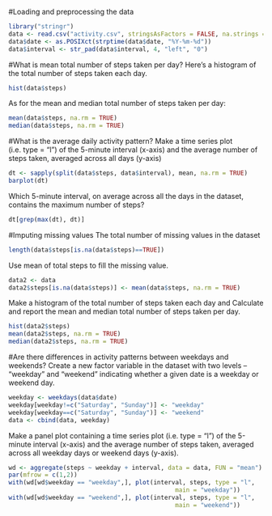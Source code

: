 #Loading and preprocessing the data

```r
library("stringr")
data <- read.csv("activity.csv", stringsAsFactors = FALSE, na.strings = "NA")
data$date <- as.POSIXct(strptime(data$date, "%Y-%m-%d"))
data$interval <- str_pad(data$interval, 4, "left", "0")
```

#What is mean total number of steps taken per day?
Here's a histogram of the total number of steps taken each day.
```r
hist(data$steps)
```

As for the mean and median total number of steps taken per day:
```r
mean(data$steps, na.rm = TRUE)
median(data$steps, na.rm = TRUE)
```

#What is the average daily activity pattern?
Make a time series plot (i.e. type = "l") of the 5-minute interval (x-axis) and the average number of steps taken, averaged across all days (y-axis)
```r
dt <- sapply(split(data$steps, data$interval), mean, na.rm = TRUE)
barplot(dt)
```

Which 5-minute interval, on average across all the days in the dataset, contains the maximum number of steps?
```r
dt[grep(max(dt), dt)]
```

#Imputing missing values
The total number of missing values in the dataset
```r
length(data$steps[is.na(data$steps)==TRUE])
```

Use mean of total steps to fill the missing value.
```r
data2 <- data
data2$steps[is.na(data$steps)] <- mean(data$steps, na.rm = TRUE)
```

Make a histogram of the total number of steps taken each day and Calculate and report the mean and median total number of steps taken per day.
```r
hist(data2$steps)
mean(data2$steps, na.rm = TRUE)
median(data2$steps, na.rm = TRUE)
```

#Are there differences in activity patterns between weekdays and weekends?
Create a new factor variable in the dataset with two levels – “weekday” and “weekend” indicating whether a given date is a weekday or weekend day.
```r
weekday <- weekdays(data$date)
weekday[weekday!=c("Saturday", "Sunday")] <- "weekday"
weekday[weekday==c("Saturday", "Sunday")] <- "weekend"
data <- cbind(data, weekday)
```
Make a panel plot containing a time series plot (i.e. type = "l") of the 5-minute interval (x-axis) and the average number of steps taken, averaged across all weekday days or weekend days (y-axis).
```r
wd <- aggregate(steps ~ weekday + interval, data = data, FUN = "mean")
par(mfrow = c(1,2))
with(wd[wd$weekday == "weekday",], plot(interval, steps, type = "l",
                                              main = "weekday"))
with(wd[wd$weekday == "weekend",], plot(interval, steps, type = "l", 
                                              main = "weekend"))
```